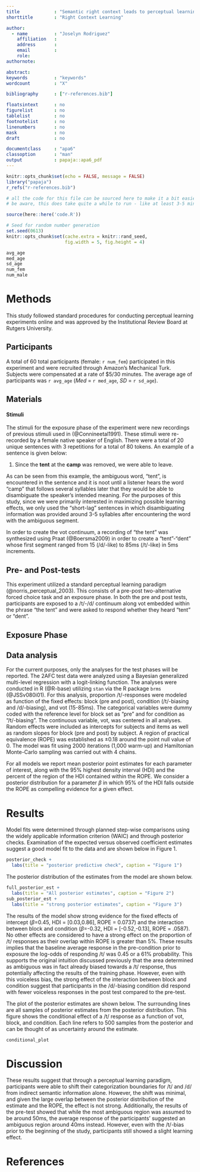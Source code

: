 ```yaml
---
title             : "Semantic right context leads to perceptual learning of stop consonants in English"
shorttitle        : "Right Context Learning"

author: 
  - name          : "Joselyn Rodriguez"
    affiliation   : 
    address       : 
    email         : 
    role:        
authornote:

abstract: 
keywords          : "keywords"
wordcount         : "X"

bibliography      : ["r-references.bib"]

floatsintext      : no
figurelist        : no
tablelist         : no
footnotelist      : no
linenumbers       : no
mask              : no
draft             : no

documentclass     : "apa6"
classoption       : "man"
output            : papaja::apa6_pdf
---
```


```r
knitr::opts_chunk$set(echo = FALSE, message = FALSE)
library("papaja")
r_refs("r-references.bib")

# all the code for this file can be sourced here to make it a bit easier to work with
# be aware, this does take quite a while to run - like at least 3-5 minutes - so don't be alarmed if it doesn't run immediately

source(here::here('code.R')) 
```

```r
# Seed for random number generation
set.seed(0613)
knitr::opts_chunk$set(cache.extra = knitr::rand_seed, 
                      fig.width = 5, fig.height = 4)

avg_age                           
med_age                        
sd_age                                
num_fem 
num_male

```

# Methods
This study followed standard procedures for conducting perceptual learning experiments online and was approved by the Institutional Review Board at Rutgers University. 


## Participants
A total of 60 total participants (female: `r num_fem`) participated in this experiment and were recruited through Amazon's Mechanical Turk. Subjects were compensated at a rate of $5/30 minutes. The average age of participants was `r avg_age` (*Med* = `r med_age`, *SD* = `r sd_age`). 

## Materials

#### Stimuli
The stimuli for the exposure phase of the experiment were new recordings of previous stimuli used in (@Connineetal1991). These stimuli were re-recorded by a female native speaker of English. There were a total of 20 unique sentences with 3 repetitions for a total of 80 tokens. An example of a sentence is given below: 

(1) Since the **tent** at the **camp** was removed, we were able to leave.

As can be seen from this example, the ambiguous word, "tent", is encountered in the sentence and it is noot until a listener hears the word "camp" that follows several syllables later that they would be able to disambiguate the speaker's intended meaning. For the purposes of this study, since we were primarily interested in maximizing possible learning effects, we only used the "short-lag" sentences in which disambiguating information was provided around 3-5 syllables after encountering the word with the ambiguous segment. 

In order to create the vot continuum, a recording of "the tent" was synthesized using Praat (@Boersma2009) in order to create a "tent"-"dent" whose first segment ranged from 15 (/d/-like) to 85ms (/t/-like) in 5ms increments.  


## Pre- and Post-tests
This experiment utilized a standard perceptual learning paradigm (@norris_perceptual_2003). This consists of a pre-post two-alternative forced choice task and an exposure phase. In both the pre and post tests, participants are exposed to a /t/-/d/ continuum along vot embedded within the phrase "the tent" and were asked to respond whether they heard "tent" or "dent".

## Exposure Phase

## Data analysis
For the current purposes, only the analyses for the test phases will be reported. The 2AFC test data were analyzed using a Bayesian generalized multi-level regression with a logit-linking function. The analyses were conducted in R (@R-base) utilizing `stan` via the R package `brms` (@JSSv080i01). For this analysis, proportion /t/-responses were modeled as function of the fixed effects: block (pre and post), condition (/t/-biasing and /d/-biasing), and vot (15-85ms). The categorical variables were dummy coded with the reference level for block set as "pre" and for condition as "/t/-biasing". The continuous variable, vot, was centered in all analyses. Random effects were included as intercepts for subjects and items as well as random slopes for block (pre and post) by subject. A region of practical equivalence (ROPE) was established as ±0.18 around the point null value of 0. The model was fit using 2000 iterations (1,000 warm-up) and Hamiltonian Monte-Carlo sampling was carried out with 4 chains.

For all models we report mean posterior point estimates for each parameter of interest, along with the 95% highest density interval (HDI) and the percent of the region of the HDI contained within the ROPE. We consider a posterior distribution for a parameter $\beta$ in which 95% of the HDI falls outside the ROPE as compelling evidence for a given effect.

# Results
Model fits were determined through planned step-wise comparisons using the widely applicable information criterion (WAIC) and through posterior checks. Examination of the expected versus observed coefficient estimates suggest a good model fit to the data and are shown below in Figure 1.

```r
posterior_check +
  labs(title = "posterior predictive check", caption = "Figure 1") 
```


The posterior distribution of the estimates from the model are shown below. 

```r
full_posterior_est +
  labs(title = "All posterior estimates", caption = "Figure 2")
sub_posterior_est +
  labs(title = "strong posterior estimates", caption = "Figure 3")
```

The results of the model show strong evidence for the fixed effects of intercept ($\beta$=0.45, HDI = [0.03,0.86], ROPE = 0.0737) and the interaction between block and condition ($\beta$=-0.32, HDI = [-0.52,-0.13], ROPE = .0587). No other effects are considered to have a strong effect on the proportion of /t/ responses as their overlap within ROPE is greater than 5%. These results implies that the baseline average response in the pre-condition prior to exposure the log-odds of responding /t/ was 0.45 or a 61% probability. This supports the original intuition discussed previously that the area determined as ambiguous was in fact already biased towards a /t/ response, thus potentially affecting the results of the training phase. However, even with this voiceless bias, the strong effect of the interaction between block and condition suggest that participants in the /d/-biasing condition did respond with fewer voiceless responses in the post test compared to the pre-test. 


The plot of the posterior estimates are shown below. The surrounding lines are all samples of posterior estimates from the posterior distribution. This figure shows the conditional effect of a /t/ response as a function of vot, block, and condition. Each line refers to 500 samples from the posterior and can be thought of as uncertainty around the estimate.

```r
conditional_plot 
```

# Discussion
These results suggest that through a perceptual learning paradigm, participants were able to shift their categorization boundaries for /t/ and /d/ from indirect semantic information alone. However, the shift was minimal, and given the large overlap between the posterior distribution of the estimate and the ROPE, the effect is not strong. Additionally, the results of the pre-test showed that while the most ambiguous region was assumed to be around 50ms, the average response of the participants' suggested an ambiguous region around 40ms instead. However, even with the /t/-bias prior to the beginning of the study, participants still showed a slight learning effect. 

\newpage

# References

\begingroup
\setlength{\parindent}{-0.5in}
\setlength{\leftskip}{0.5in}

<div id="refs" custom-style="Bibliography"></div>
\endgroup
